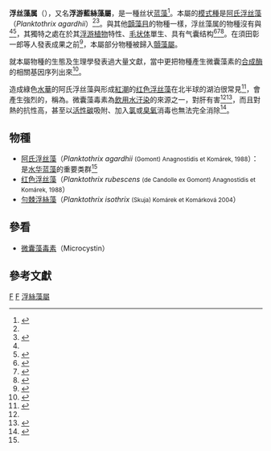 {{Automatic taxobox
| taxon = Planktothrix
| image = Planktothrix rubescens.jpeg
| image_caption = ''Planktothrix rubescens''
| authority = Anagnostidis & Komárek, 1988
}}
'''浮丝藻属'''（{{lang|la|'''''Planktothrix'''''}}），又名'''浮游藍絲藻屬'''，是一種丝状[[蓝藻|蓝藻]]<ref name=jlakes>{{cite journal |url=http://www.jlakes.org/ch/reader/create_pdf.aspx?file_no=20080405&year_id=2008&quarter_id=4&falg=1 |author1=[[林燊|林燊]] |author2=[[彭欣|彭欣]] |author3=[[吴忠兴|吴忠兴]] |author4=[[李仁辉|李仁辉]] |year=2008 |title=我国水华蓝藻的新类群——阿氏浮丝藻(''Planktothrix agardhii'')生理特性 |journal=[[湖泊科学_(期刊)|湖泊科学]] (Journal of Lake Science) |volume=20 |issue=4 |pages=437-442 |accessdate=2016-07-20 |language=zh-hans |archive-date=2016-08-25 |archive-url=https://web.archive.org/web/20160825194207/http://www.jlakes.org/ch/reader/create_pdf.aspx?file_no=20080405&year_id=2008&quarter_id=4&falg=1 |dead-url=no }}</ref>。本屬的[[模式種|模式種]]是[[阿氏浮丝藻|阿氏浮丝藻]]（''Planktothrix agardhii''）<ref name=jlakes /><ref name="komarek">{{cite journal |last1=Komárek |first1=J |last2=Komárková |first2=J |year=2004 |title=Taxonomic review of the cyanoprokaryotic genera ''Planktothrix'' and ''Planktothricoides'' |journal=Czech Phycology |volume=4 |pages=1–18 |url=http://fottea.czechphycology.cz/_contents/CP4-2004-01.pdf |format=[[PDF|PDF]] |language=en |access-date=2016-07-19 |archive-date=2009-07-11 |archive-url=https://web.archive.org/web/20090711031539/http://fottea.czechphycology.cz/_contents/CP4-2004-01.pdf |dead-url=no }}</ref>。與其他[[顫藻目|顫藻目]]的物種一樣，浮丝藻属的物種沒有{{link-en|異型細胞|Heterocyst}}與{{link-en|厚壁孢子|Akinete}}<ref name=jlakes /><ref name=ntm>{{cite web |url=http://formosa.ntm.gov.tw/seaweeds/b/b3_04.asp |title=形態與分類-分類-藍藻植物門 |publisher=[[國立臺灣博物館|國立臺灣博物館]] |accessdate=2016-07-20 |language=zh-hant |archive-date=2020-02-01 |archive-url=https://web.archive.org/web/20200201211203/http://formosa.ntm.gov.tw/seaweeds/b/b3_04.asp |dead-url=no }}</ref>，其獨特之處在於其[[浮游植物|浮游植物]]特性、[[毛状体|毛状体]]單生、具有气囊结构<ref name="komarek1">{{cite journal |last1=Komarek |first1=J |year=2003 |title=Planktic oscillatorialean cyanoprokaryotes (short review according to combined phenotype and molecular aspects) |journal=[[Hydrobiologia|Hydrobiologia]] |volume=502 |pages=367–382 |language=en }}</ref><ref>{{cite journal |last1=Anagnostidis |first1=K |last2=Komárek |first2=J. |title=Modern approach to the classification system of cyanophytes 3-Oscillatoriales |journal=Algological Studies/Archiv für Hydrobiologie |year=1988 |volume=50—53 |pages=327—472 |language=en }}</ref><ref>{{cite journal |url=http://ir.ihb.ac.cn/bitstream/342005/17587/3/%25E6%25B4%25B1%25E6%25B5%25B7%25E7%259A%2584%25E6%25B5%25AE%25E6%25B8%25B8%25E8%2593%259D%25E8%2597%25BB%25E5%25B8%2583%25E6%25B0%258F%25E5%25B8%25B8%25E4%25B8%259D%25E8%2597%25BB%25E5%258F%258A%25E5%2585%25B6%25E5%2588%2586%25E7%25B1%25BB%25E5%25AD%25A6%25E7%259A%2584%25E8%25AE%25A8%25E8%25AE%25BA.pdf.txt |author1=[[卫志宏|卫志宏]] |author2=[[朱梦灵|朱梦灵]] |author3=[[虞功亮|虞功亮]] |author4=[[李仁辉|李仁辉]] |title=洱海的浮游蓝藻布氏常丝藻及其分类学的讨论 |journal=[[水生生物学报|水生生物学报]] |volume=36 |issue=6 |date=2012-09-11 |accessdate=2016-07-21 |language=zh-hans |doi=10.3724/SP.J.1035.2012.01171 }}{{dead link|date=2018年3月 |bot=InternetArchiveBot |fix-attempted=yes }}</ref>。在須田彰一郎等人發表成果之前<ref name=Suda-etal-2002>{{cite journal |title=Taxonomic revision of water-bloom-forming species of oscillatorioid cyanobacteria |first1=Shoichiro |last1=Suda |first2=Makoto M. |last2=Watanabe |first3=Shigeto |last3=Otsuka |first4=Aparat |last4=Mahakahant |first5=Wichien |last5=Yongmanitchai |first6=Napavarn |last6=Nopartnaraporn |first7=Yongding |last7=Liu |first8=John G. |last8=Day |journal=International Journal of Systematic and Evolutionary Microbiology |year=2002 |volume=52 |pages=1577–1595 |language=en  |doi=10.1099/ijs.0.01834-0}}</ref>，本屬部分物種被歸入[[顫藻屬|顫藻屬]]。

{{link-en|安東尼·瓦爾斯比|A.E. Walsby}}就本屬物種的生態及生理學發表過大量文獻，當中更把物種產生微囊藻素的[[合成酶|合成酶]]的相關基因序列出來<ref>{{cite journal |last1=Christiansen |first1=G |last2=Fastner |first2=J |last3=Erhard |first3=M |last4=Börner |first4=T |last5=Dittmann |first5=E |year=2003 |title=Microcystin biosynthesis in Planktothrix: genes, evolution, and manipulation
|url=https://archive.org/details/sim_journal-of-bacteriology_2003-01_185_2/page/564 |journal=J Bacteriol |volume=185 |pages=564–572 |language=en |doi=10.1128/JB.185.2.564-572.2003}}</ref>。

造成綠色[[水華|水華]]的阿氏浮丝藻與形成[[紅潮|紅潮]]的[[红色浮丝藻|红色浮丝藻]]在北半球的湖泊很常見<ref name=who1>{{cite book |last1=Sivonen |first1=K. |last2=Jones |first2=G. |year=1999 |chapter=Cyanobacterial toxins |pages=41–111 |editor=I. Chorus and J. Bertram |title=Toxic cyanobacteria in water: a guide to public health significance, monitoring and management |publisher=E&FN Spon |location=London |url=http://www.who.int/water_sanitation_health/resourcesquality/toxcyanobacteria.pdf |format=[[PDF|PDF]] |language=en |access-date=2016-07-19 |archive-date=2021-02-21 |archive-url=https://web.archive.org/web/20210221001915/https://www.who.int/water_sanitation_health/resourcesquality/toxcyanobacteria.pdf |dead-url=no }}</ref>，會產生強烈的{{link-en|肝毒素|Hepatotoxicity}}，稱為{{link-en|微囊藻毒素|Microcystin}}。微囊藻毒素為[[水質|飲用水汙染]]的來源之一，對肝有害<ref name=who1 /><ref name=who2>{{cite web |title=Cyanobacterial Toxins: Microcystin-LR in drinking water ''Background document for development of WHO Guidelines for Drinking Water Quality'' |url=http://www.who.int/water_sanitation_health/dwq/chemicals/cyanobactoxins.pdf |publisher=[[世界衛生組織|WHO]] |accessdate=2011-06-24 |language=en |archive-date=2020-11-11 |archive-url=https://web.archive.org/web/20201111163546/https://www.who.int/water_sanitation_health/dwq/chemicals/cyanobactoxins.pdf |dead-url=no }}</ref>，而且對熱的抗性高，甚至以[[活性碳|活性碳]]吸附、加入[[氯|氯]]或[[臭氧|臭氧]]消毒也無法完全消除<ref name="udn">{{cite web|url=http://mag.udn.com/mag/campus/storypage.jsp?f_ART_ID=406821 |author=[[鄚朝陽|鄚朝陽]] |archiveurl=https://web.archive.org/web/20120819040538/http://mag.udn.com/mag/campus/storypage.jsp?f_ART_ID=406821 |title=水庫水質解析／恐怖微囊藻毒 喝了恐罹肝炎 |publisher=聯合報 |date=2012-08-13 |accessdate=2016-07-21 |archivedate=2012-08-19 |language=zh-hant |deadurl=yes }}</ref>。

==物種==
*[[阿氏浮丝藻|阿氏浮丝藻]]（''Planktothrix agardhii'' <small>(Gomont) Anagnostidis et Komárek, 1988</small>）：是[[水华|水华]][[蓝藻|蓝藻]]的重要类群<ref name=jlakes />
*[[红色浮丝藻|红色浮丝藻]]（''Planktothrix rubescens'' <small>(de Candolle ex Gomont) Anagnostidis et Komárek, 1988</small>）
*[[勻棘浮絲藻|勻棘浮絲藻]]（''Planktothrix isothrix'' <small>(Skuja) Komárek et Komárková 2004</small>）

==參看==
*[[微囊藻毒素|微囊藻毒素]]（Microcystin）

==參考文獻==
{{Reflist}}
{{Taxonbar|from=Q2098270}}

[[Category:顫藻目|F]]
[[Category:席藻科|F]]
[[Category:浮絲藻屬|]]